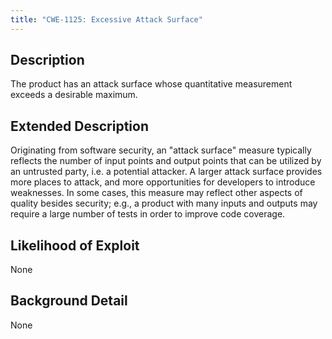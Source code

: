 ```yaml
---
title: "CWE-1125: Excessive Attack Surface"
---
```


## Description
The product has an attack surface whose quantitative
					measurement exceeds a desirable maximum.

## Extended Description
Originating from software security, an "attack surface" measure typically reflects the number of input points and output points that can be utilized by an untrusted party, i.e. a potential attacker. A larger attack surface provides more places to attack, and more opportunities for developers to introduce weaknesses.  In some cases, this measure may reflect other aspects of quality besides security; e.g., a product with many inputs and outputs may require a large number of tests in order to improve code coverage.

## Likelihood of Exploit
None

## Background Detail
None
        